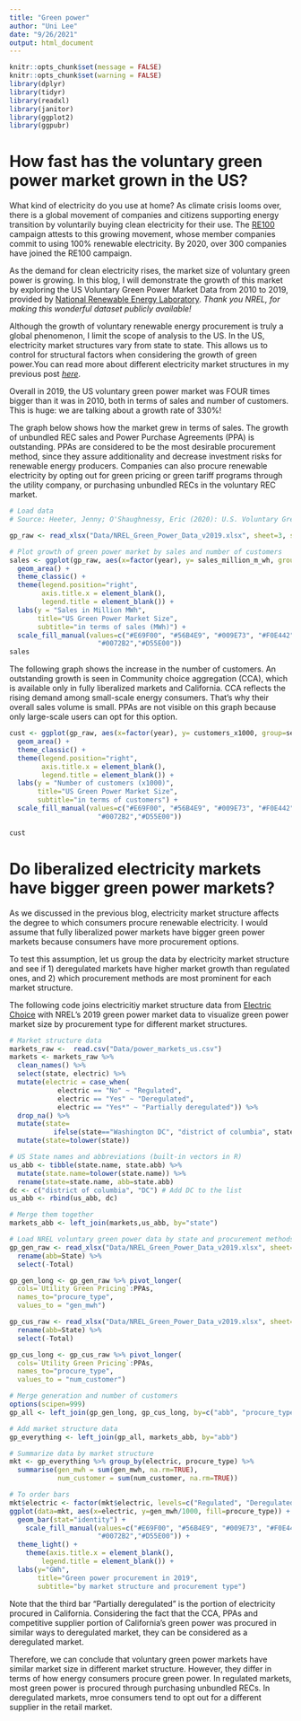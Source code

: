 ```yaml
---
title: "Green power"
author: "Uni Lee"
date: "9/26/2021"
output: html_document
---
```


```r
knitr::opts_chunk$set(message = FALSE)
knitr::opts_chunk$set(warning = FALSE)
library(dplyr)
library(tidyr)
library(readxl)
library(janitor)
library(ggplot2)
library(ggpubr)
```

# How fast has the voluntary green power market grown in the US? 

What kind of electricity do you use at home? As climate crisis looms over, there is a global movement of companies and citizens supporting energy transition by voluntarily buying clean electricity for their use. The [RE100](https://www.there100.org/) campaign attests to this growing movement, whose member companies commit to using 100% renewable electricity. By 2020, over 300 companies have joined the RE100 campaign.

As the demand for clean electricity rises, the market size of voluntary green power is growing. In this blog, I will demonstrate the growth of this market by exploring the US Voluntary Green Power Market Data from 2010 to 2019, provided by [National Renewable Energy Laboratory](https://data.nrel.gov/submissions/151). _Thank you NREL, for making this wonderful dataset publicly available!_ 


Although the growth of voluntary renewable energy procurement is truly a global phenomenon, I limit the scope of analysis to the US. In the US, electricity market structures vary from state to state. This allows us to control for structural factors when considering the growth of green power.You can read more about different electricity market structures in my previous post [*here*](https://conscioustableblog.wordpress.com/2021/09/26/building-heatmaps-for-green-power-market-by-state-using-ggplot2-in-r/). 

Overall in 2019, the US voluntary green power market was FOUR times bigger than it was in 2010, both in terms of sales and number of customers. This is huge: we are talking about a growth rate of 330%! 

The graph below shows how the market grew in terms of sales. The growth of unbundled REC sales and Power Purchase Agreements (PPA) is outstanding. PPAs are considered to be the most desirable procurement method, since they assure additionality and decrease investment risks for renewable energy producers. Companies can also procure renewable electricity by opting out for green pricing or green tariff programs through the utility company, or purchasing unbundled RECs in the voluntary REC market. 

```r
# Load data 
# Source: Heeter, Jenny; O'Shaughnessy, Eric (2020): U.S. Voluntary Green Power Market Data 2019. National Renewable Energy Laboratory. https://data.nrel.gov/submissions/151

gp_raw <- read_xlsx("Data/NREL_Green_Power_Data_v2019.xlsx", sheet=3, skip=2) %>% clean_names()

# Plot growth of green power market by sales and number of customers
sales <- ggplot(gp_raw, aes(x=factor(year), y= sales_million_m_wh, group=segment, fill=segment)) + 
  geom_area() + 
  theme_classic() +
  theme(legend.position="right",
        axis.title.x = element_blank(),
        legend.title = element_blank()) + 
  labs(y = "Sales in Million MWh",
       title="US Green Power Market Size",
       subtitle="in terms of sales (MWh)") +
  scale_fill_manual(values=c("#E69F00", "#56B4E9", "#009E73", "#F0E442", 
                      "#0072B2","#D55E00")) 
sales 
```

The following graph shows the increase in the number of customers. An outstanding growth is seen in Community choice aggregation (CCA), which is available only in fully liberalized markets and California. CCA reflects the rising demand among small-scale energy consumers. That's why their overall sales volume is small. PPAs are not visible on this graph because only large-scale users can opt for this option. 

```r
cust <- ggplot(gp_raw, aes(x=factor(year), y= customers_x1000, group=segment, fill=segment)) + 
  geom_area() + 
  theme_classic() +
  theme(legend.position="right",
        axis.title.x = element_blank(),
        legend.title = element_blank()) + 
  labs(y = "Number of customers (x1000)", 
       title="US Green Power Market Size",
       subtitle="in terms of customers") +
  scale_fill_manual(values=c("#E69F00", "#56B4E9", "#009E73", "#F0E442", 
                      "#0072B2","#D55E00"))

cust
```


# Do liberalized electricity markets have bigger green power markets? 

As we discussed in the previous blog, electricity market structure affects the degree to which consumers procure renewable electricity. I would assume that fully liberalized power markets have bigger green power markets because consumers have more procurement options.  

To test this assumption, let us group the data by electricity market structure and see if 1) deregulated markets have higher market growth than regulated ones, and 2) which procurement methods are most prominent for each market structure. 

The following code joins electricitiy market structure data from [ Electric Choice](https://www.electricchoice.com/map-deregulated-energy-markets/) with NREL's 2019 green power market data to visualize green power market size by procurement type for different market structures. 

```r
# Market structure data
markets_raw <-  read.csv("Data/power_markets_us.csv")
markets <- markets_raw %>% 
  clean_names() %>%
  select(state, electric) %>%
  mutate(electric = case_when(
            electric == "No" ~ "Regulated",
            electric == "Yes" ~ "Deregulated",
            electric == "Yes*" ~ "Partially deregulated")) %>%
  drop_na() %>%
  mutate(state=
           ifelse(state=="Washington DC", "district of columbia", state)) %>%
  mutate(state=tolower(state))

# US State names and abbreviations (built-in vectors in R)
us_abb <- tibble(state.name, state.abb) %>% 
  mutate(state.name=tolower(state.name)) %>%
  rename(state=state.name, abb=state.abb)
dc <- c("district of columbia", "DC") # Add DC to the list
us_abb <- rbind(us_abb, dc)

# Merge them together
markets_abb <- left_join(markets,us_abb, by="state")

# Load NREL voluntary green power data by state and procurement methods
gp_gen_raw <- read_xlsx("Data/NREL_Green_Power_Data_v2019.xlsx", sheet=4, skip=4) %>%
  rename(abb=State) %>% 
  select(-Total)

gp_gen_long <- gp_gen_raw %>% pivot_longer(
  cols=`Utility Green Pricing`:PPAs,
  names_to="procure_type",
  values_to = "gen_mwh")

gp_cus_raw <- read_xlsx("Data/NREL_Green_Power_Data_v2019.xlsx", sheet=5, skip=4) %>%
  rename(abb=State) %>% 
  select(-Total)

gp_cus_long <- gp_cus_raw %>% pivot_longer(
  cols=`Utility Green Pricing`:PPAs,
  names_to="procure_type",
  values_to = "num_customer")

# Merge generation and number of customers
options(scipen=999)
gp_all <- left_join(gp_gen_long, gp_cus_long, by=c("abb", "procure_type"))

# Add market structure data
gp_everything <- left_join(gp_all, markets_abb, by="abb")

# Summarize data by market structure
mkt <- gp_everything %>% group_by(electric, procure_type) %>%
  summarise(gen_mwh = sum(gen_mwh, na.rm=TRUE),
            num_customer = sum(num_customer, na.rm=TRUE))

# To order bars
mkt$electric <- factor(mkt$electric, levels=c("Regulated", "Deregulated", "Partially deregulated"))
ggplot(data=mkt, aes(x=electric, y=gen_mwh/1000, fill=procure_type)) +
  geom_bar(stat="identity") + 
    scale_fill_manual(values=c("#E69F00", "#56B4E9", "#009E73", "#F0E442", 
                      "#0072B2","#D55E00")) + 
  theme_light() + 
    theme(axis.title.x = element_blank(),
        legend.title = element_blank()) +
  labs(y="GWh",
       title="Green power procurement in 2019",
       subtitle="by market structure and procurement type") 
```

Note that the third bar "Partially deregulated" is the portion of electricity procured in California. Considering the fact that the CCA, PPAs and competitive supplier portion of California's green power was procured in similar ways to deregulated market, they can be considered as a deregulated market. 

Therefore, we can conclude that voluntary green power markets have similar market size in different market structure. However, they differ in terms of how energy consumers procure green power. In regulated markets, most green power is procured through purchasing unbundled RECs. In deregulated markets, mroe consumers tend to opt out for a different supplier in the retail market. 


